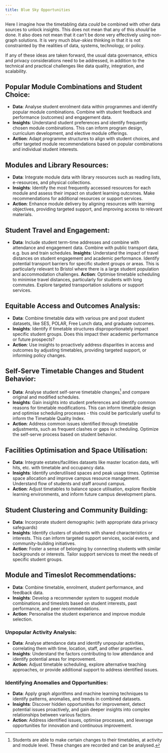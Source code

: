 ```yaml
---
title: Blue Sky Opportunities
---
```


Here I imagine how the timetabling data *could* be combined with other data sources to unlock insights.  This does not mean that any of this *should* be done.  It also does not mean that it can't be done very effectively using non-graph solutions.  It is very much *blue-skies* thinking in that it is not constrainted by the realities of data, systems, technology, or policy.

If any of these ideas are taken forward, the usual data governance, ethics and privacy considerations need to be addressed, in addition to the technical and practical challenges like data quality, integration, and scalability.

## Popular Module Combinations and Student Choice:

* **Data**: Analyse student enrolment data within programmes and identify popular module combinations.  Combine with student feedback and performance (outcomes) and engagement data.  
* **Insights**: Understand student preferences and identify frequently chosen module combinations. This can inform program design, curriculum development, and elective module offerings.
* **Action**: Adapt programme structures to align with student choices, and offer targeted module recommendations based on popular combinations and individual student interests.

## Modules and Library Resources:

* **Data**: Integrate module data with library resources such as reading lists, e-resources, and physical collections.
* **Insights**: Identify the most frequently accessed resources for each module and assess their impact on student learning outcomes.  Make recommendations for additional resources or support services.
* **Action**: Enhance module delivery by aligning resources with learning objectives, providing targeted support, and improving access to relevant materials.

## Student Travel and Engagement:

* **Data**: Include student term-time addresses and combine with attendance and engagement data.  Combine with public transport data, e.g. bus and train schedules.
**Insights**: Understand the impact of travel distances on student engagement and academic performance. Identify potential transport barriers for specific student groups or areas.  This is particularly relevant to Bristol where there is a large student population and accommodation challenges. 
**Action**: Optimise timetable scheduling to minimise travel distances, particularly for students with long commutes. Explore targeted transportation solutions or support services.

## Equitable Access and Outcomes Analysis:

* **Data**: Combine timetable data with various pre and post student datasets, like SES, POLAR, Free Lunch data, and graduate outcomes.
* **Insights**: Identify if timetable structures disproportionately impact specific student groups. Does this impact their academic performance or future prospects?
* **Action**: Use insights to proactively address disparities in access and outcomes by adjusting timetables, providing targeted support, or informing policy changes.


## Self-Serve Timetable Changes and Student Behavior:

* **Data**: Analyse student self-serve timetable changes[^1] and compare original and modified schedules.
* **Insights**: Gain insights into student preferences and identify common reasons for timetable modifications. This can inform timetable design and optimise scheduling processes - this could be particularly useful to inform the Timetable Quality Index.
* **Action**: Address common issues identified through timetable adjustments, such as frequent clashes or gaps in scheduling. Optimize the self-serve process based on student behavior.

[^1]: Students are able to make certain changes to their timetables, at activity and module level.  These changes are recorded and can be analysed.


## Facilities Optimisation and Space Utilisation:

* **Data**: Integrate estates/facilities datasets like master location data, wifi hits, etc. with timetable and occupancy data.
* **Insights**: Identify underutilised spaces and peak usage times. Optimise space allocation and improve campus resource management.  Understand flow of students and staff around campus.
* **Action**: Adjust timetables to balance space utilisation, explore flexible learning environments, and inform future campus development plans.

## Student Clustering and Community Building:

* **Data**: Incorporate student demographic (with appropriate data privacy safeguards)
* **Insights**: Identify clusters of students with shared characteristics or interests. This can inform targeted support services, social events, and community-building initiatives.
* **Action**: Foster a sense of belonging by connecting students with similar backgrounds or interests. Tailor support services to meet the needs of specific student groups.

## Module and Timeslot Recommendations:

* **Data**: Combine timetable, enrolment, student performance, and feedback data.
* **Insights**: Develop a recommender system to suggest module combinations and timeslots based on student interests, past performance, and peer recommendations.
* **Action**: Personalise the student experience and improve module selection. 
  
### Unpopular Activity Analysis:

* **Data**: Analyse attendance data and identify unpopular activities, correlating them with time, location, staff, and other properties.
* **Insights**: Understand the factors contributing to low attendance and identify potential areas for improvement.
* **Action**: Adjust timetable scheduling, explore alternative teaching approaches, or provide additional support to address identified issues.


### Identifying Anomalies and Opportunities:

* **Data**: Apply graph algorithms and machine learning techniques to identify patterns, anomalies, and trends in combined datasets.
* **Insights**: Discover hidden opportunities for improvement, detect potential issues proactively, and gain deeper insights into complex relationships between various factors.
* **Action**: Address identified issues, optimise processes, and leverage opportunities for innovation and continuous improvement.
